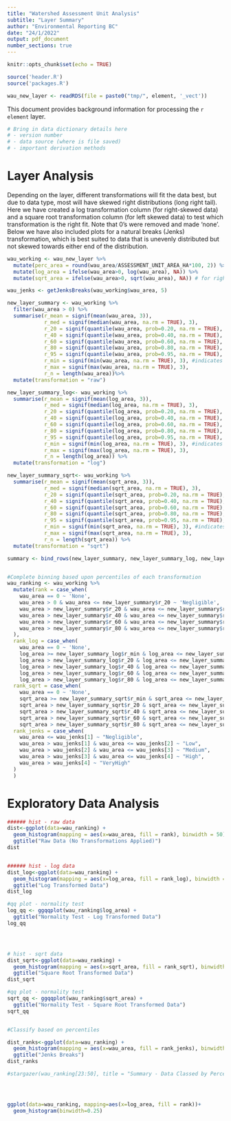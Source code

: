 ```yaml
---
title: "Watershed Assessment Unit Analysis"
subtitle: "Layer Summary"
author: "Environmental Reporting BC"
date: "24/1/2022"
output: pdf_document
number_sections: true 
---
```


```r
knitr::opts_chunk$set(echo = TRUE)

source('header.R')
source('packages.R')
```

```r

wau_new_layer <- readRDS(file = paste0("tmp/", element, '_vect'))

```


This document provides background information for processing the `r element` layer. 


```r
# Bring in data dictionary details here 
# - version number
# - data source (where is file saved)
# - important derivation methods

```

 
# Layer Analysis

Depending on the layer, different transformations will fit the data best, but due to data type, most will have skewed right distributions (long right tail). Here we have created a log transformation column (for right-skewed data) and a square root transformation column (for left skewed data) to test which transformation is the right fit. Note that 0's were removed and made 'none'. Below we have also included plots for a natural breaks (Jenks) transformation, which is best suited to  data that is unevenly distributed but not skewed towards either end of the distribution.

```r
wau_working <- wau_new_layer %>%
  mutate(perc_area = round(wau_area/ASSESSMENT_UNIT_AREA_HA*100, 2)) %>%
  mutate(log_area = ifelse(wau_area>0, log(wau_area), NA)) %>%
  mutate(sqrt_area = ifelse(wau_area>0, sqrt(wau_area), NA)) # for right-skewed data

wau_jenks <- getJenksBreaks(wau_working$wau_area, 5)

new_layer_summary <- wau_working %>%
  filter(wau_area > 0) %>%
  summarise(r_mean = signif(mean(wau_area, 3)),
            r_med = signif(median(wau_area, na.rm = TRUE), 3),
            r_20 = signif(quantile(wau_area, prob=0.20, na.rm = TRUE), 3),
            r_40 = signif(quantile(wau_area, prob=0.40, na.rm = TRUE), 3),
            r_60 = signif(quantile(wau_area, prob=0.60, na.rm = TRUE), 3),
            r_80 = signif(quantile(wau_area, prob=0.80, na.rm = TRUE), 3),
            r_95 = signif(quantile(wau_area, prob=0.95, na.rm = TRUE), 3),
            r_min = signif(min(wau_area, na.rm = TRUE), 3), #indicates this value is half lowest MDL
            r_max = signif(max(wau_area, na.rm = TRUE), 3),
            r_n = length(wau_area))%>% 
  mutate(transformation = "raw")

new_layer_summary_log<- wau_working %>%
  summarise(r_mean = signif(mean(log_area, 3)),
            r_med = signif(median(log_area, na.rm = TRUE), 3),
            r_20 = signif(quantile(log_area, prob=0.20, na.rm = TRUE), 3),
            r_40 = signif(quantile(log_area, prob=0.40, na.rm = TRUE), 3),
            r_60 = signif(quantile(log_area, prob=0.60, na.rm = TRUE), 3),
            r_80 = signif(quantile(log_area, prob=0.80, na.rm = TRUE), 3),
            r_95 = signif(quantile(log_area, prob=0.95, na.rm = TRUE), 3),
            r_min = signif(min(log_area, na.rm = TRUE), 3), #indicates this value is half lowest MDL
            r_max = signif(max(log_area, na.rm = TRUE), 3),
            r_n = length(log_area)) %>% 
  mutate(transformation = "log")

new_layer_summary_sqrt<- wau_working %>%
  summarise(r_mean = signif(mean(sqrt_area, 3)),
            r_med = signif(median(sqrt_area, na.rm = TRUE), 3),
            r_20 = signif(quantile(sqrt_area, prob=0.20, na.rm = TRUE), 3),
            r_40 = signif(quantile(sqrt_area, prob=0.40, na.rm = TRUE), 3),
            r_60 = signif(quantile(sqrt_area, prob=0.60, na.rm = TRUE), 3),
            r_80 = signif(quantile(sqrt_area, prob=0.80, na.rm = TRUE), 3),
            r_95 = signif(quantile(sqrt_area, prob=0.95, na.rm = TRUE), 3),
            r_min = signif(min(sqrt_area, na.rm = TRUE), 3), #indicates this value is half lowest MDL
            r_max = signif(max(sqrt_area, na.rm = TRUE), 3),
            r_n = length(sqrt_area)) %>% 
  mutate(transformation = "sqrt")

summary <- bind_rows(new_layer_summary, new_layer_summary_log, new_layer_summary_sqrt)


#Complete binning based upon percentiles of each transformation
wau_ranking <- wau_working %>%
  mutate(rank = case_when(
    wau_area == 0 ~ 'None',
    wau_area > 0 & wau_area <= new_layer_summary$r_20 ~ 'Negligible',
    wau_area > new_layer_summary$r_20 & wau_area <= new_layer_summary$r_40 ~ 'Low',
    wau_area > new_layer_summary$r_40 & wau_area <= new_layer_summary$r_60 ~ 'Medium',
    wau_area > new_layer_summary$r_60 & wau_area <= new_layer_summary$r_80 ~ 'High',
    wau_area > new_layer_summary$r_80 & wau_area <= new_layer_summary$r_max ~ 'VeryHigh'
  ),
  rank_log = case_when(
    wau_area == 0 ~ 'None',
    log_area >= new_layer_summary_log$r_min & log_area <= new_layer_summary_log$r_20 ~ 'Negligible',
    log_area > new_layer_summary_log$r_20 & log_area <= new_layer_summary_log$r_40 ~ 'Low',
    log_area > new_layer_summary_log$r_40 & log_area <= new_layer_summary_log$r_60 ~ 'Medium',
    log_area > new_layer_summary_log$r_60 & log_area <= new_layer_summary_log$r_80 ~ 'High',
    log_area > new_layer_summary_log$r_80 & log_area <= new_layer_summary_log$r_max ~ 'VeryHigh'), 
  rank_sqrt = case_when(
    wau_area == 0 ~ 'None',
    sqrt_area >= new_layer_summary_sqrt$r_min & sqrt_area <= new_layer_summary_sqrt$r_20 ~ 'Negligible',
    sqrt_area > new_layer_summary_sqrt$r_20 & sqrt_area <= new_layer_summary_sqrt$r_40 ~ 'Low',
    sqrt_area > new_layer_summary_sqrt$r_40 & sqrt_area <= new_layer_summary_sqrt$r_60 ~ 'Medium',
    sqrt_area > new_layer_summary_sqrt$r_60 & sqrt_area <= new_layer_summary_sqrt$r_80 ~ 'High',
    sqrt_area > new_layer_summary_sqrt$r_80 & sqrt_area <= new_layer_summary_sqrt$r_max ~ 'VeryHigh'),
  rank_jenks = case_when(
    wau_area <= wau_jenks[1] ~ "Negligible",
    wau_area > wau_jenks[1] & wau_area <= wau_jenks[2] ~ "Low",
    wau_area > wau_jenks[2] & wau_area <= wau_jenks[3] ~ "Medium",
    wau_area > wau_jenks[3] & wau_area <= wau_jenks[4] ~ "High",
    wau_area > wau_jenks[4] ~ "VeryHigh"
  )
  )

```

# Exploratory Data Analysis 

```r

###### hist - raw data
dist<-ggplot(data=wau_ranking) +
  geom_histogram(mapping = aes(x=wau_area, fill = rank), binwidth = 50) +
  ggtitle("Raw Data (No Transformations Applied)")
dist


###### hist - log data
dist_log<-ggplot(data=wau_ranking) +
  geom_histogram(mapping = aes(x=log_area, fill = rank_log), binwidth = 0.1) +
  ggtitle("Log Transformed Data") 
dist_log 

#qq plot - normality test
log_qq <- ggqqplot(wau_ranking$log_area) +
  ggtitle("Normality Test - Log Transformed Data")
log_qq




# hist - sqrt data
dist_sqrt<-ggplot(data=wau_ranking) +
  geom_histogram(mapping = aes(x=sqrt_area, fill = rank_sqrt), binwidth = 1) +
  ggtitle("Square Root Transformed Data") 
dist_sqrt

#qq plot - normality test
sqrt_qq <- ggqqplot(wau_ranking$sqrt_area) +
  ggtitle("Normality Test - Square Root Transformed Data")
sqrt_qq


#Classify based on percentiles

dist_ranks<-ggplot(data=wau_ranking) +
  geom_histogram(mapping = aes(x=wau_area, fill = rank_jenks), binwidth = 5) +
  ggtitle("Jenks Breaks") 
dist_ranks

#stargazer(wau_ranking[23:50], title = "Summary - Data Classed by Percentiles")




ggplot(data=wau_ranking, mapping=aes(x=log_area, fill = rank))+
  geom_histogram(binwidth=0.25)

```
